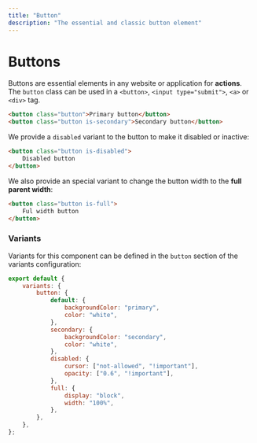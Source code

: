 ```yaml
---
title: "Button"
description: "The essential and classic button element"
---
```


# Buttons

Buttons are essential elements in any website or application for **actions**. The `button` class can be used in a `<button>`, `<input type="submit">`, `<a>` or `<div>` tag.

```html live=true
<button class="button">Primary button</button>
<button class="button is-secondary">Secondary button</button>
```

We provide a `disabled` variant to the button to make it disabled or inactive:

```html live=true
<button class="button is-disabled">
    Disabled button
</button>
```

We also provide an special variant to change the button width to the **full parent width**:

```html live=true
<button class="button is-full">
    Ful width button
</button>
```

### Variants

Variants for this component can be defined in the `button` section of the variants configuration:

```js
export default {
    variants: {
        button: {
            default: {
                backgroundColor: "primary",
                color: "white",
            },
            secondary: {
                backgroundColor: "secondary",
                color: "white",
            },
            disabled: {
                cursor: ["not-allowed", "!important"],
                opacity: ["0.6", "!important"],
            },
            full: {
                display: "block",
                width: "100%",
            },
        },
    },
};
```
